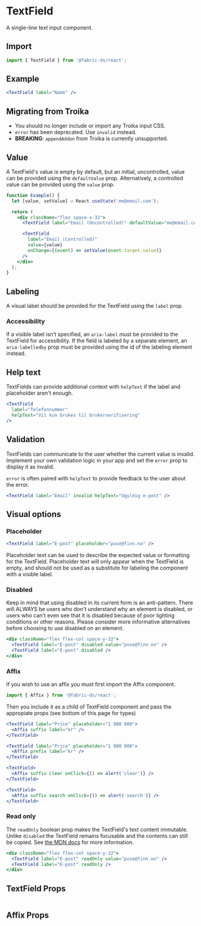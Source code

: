 
# TextField

A single-line text input component.

## Import

```js
import { TextField } from '@fabric-ds/react';
```

## Example

```jsx example
<TextField label="Name" />
```

## Migrating from Troika

- You should no longer include or import any Troika input CSS.
- `error` has been deprecated. Use `invalid` instead.
- **BREAKING**: `appendAddon` from Troika is currently unsupported.

## Value

A TextField's value is empty by default, but an initial, uncontrolled, value can
be provided using the `defaultValue` prop. Alternatively, a controlled value can
be provided using the `value` prop.

```jsx example
function Example() {
  let [value, setValue] = React.useState('me@email.com');

  return (
    <div className="flex space-x-32">
      <TextField label="Email (Uncontrolled)" defaultValue="me@email.com" />

      <TextField
        label="Email (Controlled)"
        value={value}
        onChange={(event) => setValue(event.target.value)}
      />
    </div>
  );
}
```

## Labeling

A visual label should be provided for the TextField using the `label` prop.

### Accessibility

If a visible label isn't specified, an `aria-label` must be provided to the
TextField for accessibility. If the field is labeled by a separate element, an
`aria-labelledby` prop must be provided using the id of the labeling element
instead.

## Help text

TextFields can provide additional context with `helpText` if the label and
placeholder aren't enough.

```jsx example
<TextField
  label="Telefonnummer"
  helpText="Vil kun brukes til brukerverifisering"
/>
```

## Validation

TextFields can communicate to the user whether the current value is invalid.
Implement your own validation logic in your app and set the `error` prop to
display it as invalid.

`error` is often paired with `helpText` to provide feedback to the user about
the error.

```jsx example
<TextField label="Email" invalid helpText="Ugyldig e-post" />
```

## Visual options

### Placeholder

```jsx example
<TextField label="E-post" placeholder="puse@finn.no" />
```

Placeholder text can be used to describe the expected value or formatting for
the TextField. Placeholder text will only appear when the TextField is empty,
and should not be used as a substitute for labeling the component with a visible
label.

### Disabled

Keep in mind that using disabled in its current form is an anti-pattern. There
will ALWAYS be users who don't understand why an element is disabled, or users
who can't even see that it is disabled because of poor lighting conditions or
other reasons. Please consider more informative alternatives before choosing to
use disabled on an element.

```jsx example
<div className="flex flex-col space-y-32">
  <TextField label="E-post" disabled value="puse@finn.no" />
  <TextField label="E-post" disabled />
</div>
```

### Affix

If you wish to use an affix you must first import the Affix component.

```js
import { Affix } from '@fabric-ds/react';
```

Then you include it as a child of TextField component and pass the appropiate
props (see bottom of this page for types)

```jsx example
<TextField label="Price" placeholder="1 000 000">
  <Affix suffix label="kr" />
</TextField>
```

```jsx example
<TextField label="Price" placeholder="1 000 000">
  <Affix prefix label="kr" />
</TextField>
```

```jsx example
<TextField>
  <Affix suffix clear onClick={() => alert('clear')} />
</TextField>
```

```jsx example
<TextField>
  <Affix suffix search onClick={() => alert('search')} />
</TextField>
```

### Read only

The `readOnly` boolean prop makes the TextField's text content immutable. Unlike
`disabled` the TextField remains focusable and the contents can still be copied.
See
[the MDN docs](https://developer.mozilla.org/en-US/docs/Web/HTML/Attributes/readonly)
for more information.

```jsx example
<div className="flex flex-col space-y-32">
  <TextField label="E-post" readOnly value="puse@finn.no" />
  <TextField label="E-post" readOnly />
</div>
```

## TextField Props

```props packages/textfield/src/component.tsx

```

## Affix Props

```props packages/textfield/src/affix.tsx

```
